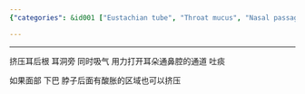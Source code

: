 ```yaml
---
{"categories": &id001 ["Eustachian tube", "Throat mucus", "Nasal passages", "Ear earlobe", "Sore area", "Face", "Neck and jaw"], "category": "Throat Care", "date": "2022-12-28 16:55:13", "description": "This article provides a method for clearing mucus from the throat and nasal passages by using ear pressure, opening the Eustachian tube's passage, and blowing or coughing out the mucus. It also suggests pressing on any sore areas in the face, neck, or jaw to help with relief.", "tags": *id001, "title": "怎样清理嗓子 鼻腔里面的痰液"}

---
```


------

挤压耳后根 耳洞旁 同时吸气 用力打开耳朵通鼻腔的通道 吐痰

如果面部 下巴 脖子后面有酸胀的区域也可以挤压

